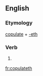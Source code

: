 ==English==

===Etymology===
[[copulate]] + [[-eth]]

===Verb===
{{en-verb form}}

# {{archaic third-person singular of|copulate}}

[[fr:copulateth]]